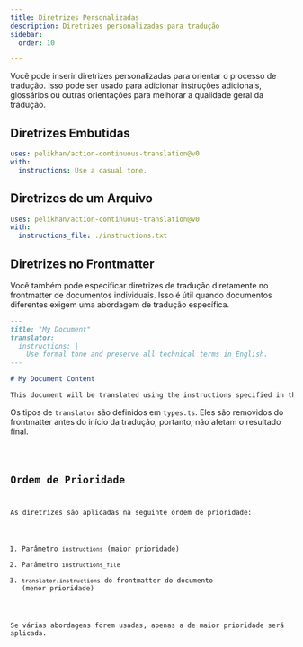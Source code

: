 ```yaml
---
title: Diretrizes Personalizadas
description: Diretrizes personalizadas para tradução
sidebar:
  order: 10

---
```



Você pode inserir diretrizes personalizadas para orientar o processo de tradução. Isso pode ser usado para adicionar instruções adicionais, glossários ou outras orientações para melhorar a qualidade geral da tradução.

## Diretrizes Embutidas

```yaml title=".github/workflows/ct.yml" "instructions: Use a casual tone."
uses: pelikhan/action-continuous-translation@v0
with:
  instructions: Use a casual tone.
```

## Diretrizes de um Arquivo

```yaml title=".github/workflows/ct.yml" "instructions_file: ./instructions.txt"
uses: pelikhan/action-continuous-translation@v0
with:
  instructions_file: ./instructions.txt
```

## Diretrizes no Frontmatter

Você também pode especificar diretrizes de tradução diretamente no frontmatter de documentos individuais. Isso é útil quando documentos diferentes exigem uma abordagem de tradução específica.

```markdown title="example.md"
---
title: "My Document"
translator:
  instructions: |
    Use formal tone and preserve all technical terms in English.
---

# My Document Content

This document will be translated using the instructions specified in the frontmatter.
```

Os tipos de `translator` são definidos em `types.ts`. Eles são removidos do frontmatter antes do início da tradução, portanto, não afetam o resultado final.

<Code lang="ts" code={types} title="Tipos de Configuração" />

## Ordem de Prioridade

As diretrizes são aplicadas na seguinte ordem de prioridade:

1. Parâmetro `instructions` (maior prioridade)
2. Parâmetro `instructions_file`
3. `translator.instructions` do frontmatter do documento (menor prioridade)

Se várias abordagens forem usadas, apenas a de maior prioridade será aplicada.
